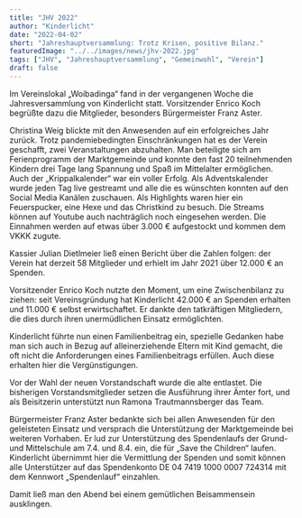 ```yaml
---
title: "JHV 2022"
author: "Kinderlicht"
date: "2022-04-02"
short: "Jahreshauptversammlung: Trotz Krisen, positive Bilanz."
featuredImage: "../../images/news/jhv-2022.jpg"
tags: ["JHV", "Jahreshauptversammlung", "Gemeinwohl", "Verein"]
draft: false
---
```

Im Vereinslokal „Woibadinga“ fand in der vergangenen Woche die Jahresversammlung von Kinderlicht statt. Vorsitzender Enrico Koch begrüßte dazu die Mitglieder, besonders Bürgermeister Franz Aster.

Christina Weig blickte mit den Anwesenden auf ein erfolgreiches Jahr zurück. Trotz pandemiebedingten Einschränkungen hat es der Verein geschafft, zwei Veranstaltungen abzuhalten. Man beteiligte sich am Ferienprogramm der Marktgemeinde und konnte den fast 20 teilnehmenden Kindern drei Tage lang Spannung und Spaß im Mittelalter ermöglichen. Auch der „Krippalkalender“ war ein voller Erfolg. Als Adventskalender wurde jeden Tag live gestreamt und alle die es wünschten konnten auf den Social Media Kanälen zuschauen. Als Highlights waren hier ein Feuerspucker, eine Hexe und das Christkind zu besuch. Die Streams können auf Youtube auch nachträglich noch eingesehen werden. Die Einnahmen werden auf etwas über 3.000 € aufgestockt und kommen dem VKKK zugute.

Kassier Julian Dietlmeier ließ einen Bericht über die Zahlen folgen: der Verein hat derzeit 58 Mitglieder und erhielt im Jahr 2021 über 12.000 € an Spenden. 

Vorsitzender Enrico Koch nutzte den Moment, um eine Zwischenbilanz zu ziehen: seit Vereinsgründung hat Kinderlicht 42.000 € an Spenden erhalten und 11.000 € selbst erwirtschaftet. Er dankte den tatkräftigen Mitgliedern, die dies durch ihren unermüdlichen Einsatz ermöglichten.

Kinderlicht führte nun einen Familienbeitrag ein, spezielle Gedanken habe man sich auch in Bezug auf alleinerziehende Eltern mit Kind gemacht, die oft nicht die Anforderungen eines Familienbeitrags erfüllen. Auch diese erhalten hier die Vergünstigungen. 

Vor der Wahl der neuen Vorstandschaft wurde die alte entlastet. Die bisherigen Vorstandsmitglieder setzen die Ausführung ihrer Ämter fort, und als Beisitzerin unterstützt nun Ramona Trautmannsberger das Team. 

Bürgermeister Franz Aster bedankte sich bei allen Anwesenden für den geleisteten Einsatz und versprach die Unterstützung der Marktgemeinde bei weiteren Vorhaben. Er lud zur Unterstützung des Spendenlaufs der Grund- und Mittelschule am 7.4. und 8.4. ein, die für „Save the Children“ laufen. Kinderlicht übernimmt hier die Vermittlung der Spenden und somit können alle Unterstützer auf das Spendenkonto DE 04 7419 1000 0007 724314 mit dem Kennwort „Spendenlauf“ einzahlen.

Damit ließ man den Abend bei einem gemütlichen Beisammensein ausklingen.

